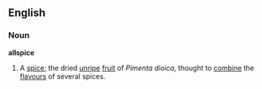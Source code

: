 ==English==
===Noun===
'''allspice'''
{{wikipedia}}
# A [[spice]]; the dried [[unripe]] [[fruit]] of ''Pimenta dioica'', thought to [[combine]] the [[flavour]]s of several spices.